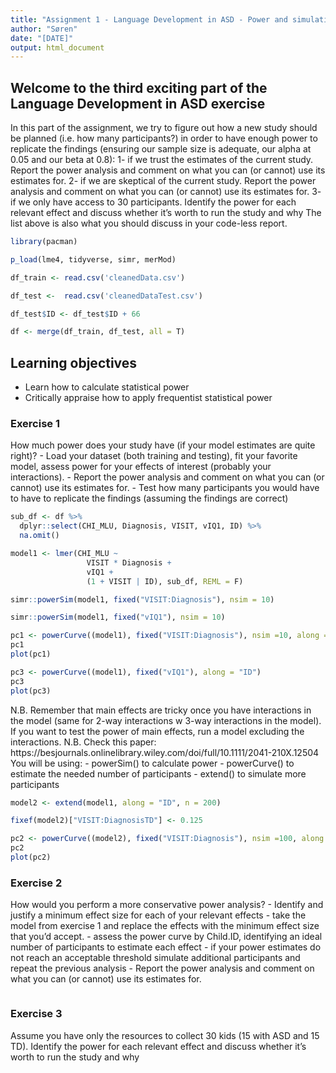 ```yaml
---
title: "Assignment 1 - Language Development in ASD - Power and simulations"
author: "Søren"
date: "[DATE]"
output: html_document
---
```




## Welcome to the third exciting part of the Language Development in ASD exercise

In this part of the assignment, we try to figure out how a new study should be planned (i.e. how many participants?) in order to have enough power to replicate the findings (ensuring our sample size is adequate, our alpha at 0.05 and our beta at 0.8):
1- if we trust the estimates of the current study. Report the power analysis and comment on what you can (or cannot) use its estimates for.
2- if we are skeptical of the current study. Report the power analysis and comment on what you can (or cannot) use its estimates for.
3- if we only have access to 30 participants. Identify the power for each relevant effect and discuss whether it's worth to run the study and why
The list above is also what you should discuss in your code-less report.

```r
library(pacman)

p_load(lme4, tidyverse, simr, merMod)

```


```r
df_train <- read.csv('cleanedData.csv')

df_test <-  read.csv('cleanedDataTest.csv')

df_test$ID <- df_test$ID + 66

df <- merge(df_train, df_test, all = T)

```


## Learning objectives

- Learn how to calculate statistical power
- Critically appraise how to apply frequentist statistical power

### Exercise 1

How much power does your study have (if your model estimates are quite right)?
- Load your dataset (both training and testing), fit your favorite model, assess power for your effects of interest (probably your interactions).
- Report the power analysis and comment on what you can (or cannot) use its estimates for.
- Test how many participants you would have to have to replicate the findings (assuming the findings are correct)


```r
sub_df <- df %>% 
  dplyr::select(CHI_MLU, Diagnosis, VISIT, vIQ1, ID) %>% 
  na.omit()

model1 <- lmer(CHI_MLU ~ 
                 VISIT * Diagnosis + 
                 vIQ1 + 
                 (1 + VISIT | ID), sub_df, REML = F)

simr::powerSim(model1, fixed("VISIT:Diagnosis"), nsim = 10)

simr::powerSim(model1, fixed("vIQ1"), nsim = 10)

```



```r
pc1 <- powerCurve((model1), fixed("VISIT:Diagnosis"), nsim =10, along = "ID")
pc1
plot(pc1)

pc3 <- powerCurve((model1), fixed("vIQ1"), along = "ID")
pc3
plot(pc3)

```


N.B. Remember that main effects are tricky once you have interactions in the model (same for 2-way interactions w 3-way interactions in the model). If you want to test the power of main effects, run a model excluding the interactions.
N.B. Check this paper: https://besjournals.onlinelibrary.wiley.com/doi/full/10.1111/2041-210X.12504
You will be using:
- powerSim() to calculate power
- powerCurve() to estimate the needed number of participants
- extend() to simulate more participants

```r
model2 <- extend(model1, along = "ID", n = 200)

fixef(model2)["VISIT:DiagnosisTD"] <- 0.125

pc2 <- powerCurve((model2), fixed("VISIT:Diagnosis"), nsim =100, along = "ID")
pc2
plot(pc2)

```


### Exercise 2

How would you perform a more conservative power analysis?
- Identify and justify a minimum effect size for each of your relevant effects
- take the model from exercise 1 and replace the effects with the minimum effect size that you'd accept.
- assess the power curve by Child.ID, identifying an ideal number of participants to estimate each effect
- if your power estimates do not reach an acceptable threshold simulate additional participants and repeat the previous analysis
- Report the power analysis and comment on what you can (or cannot) use its estimates for.

```r

```


### Exercise 3

Assume you have only the resources to collect 30 kids (15 with ASD and 15 TD). Identify the power for each relevant effect and discuss whether it's worth to run the study and why

```r

```

























